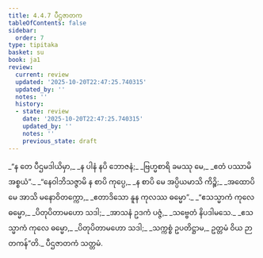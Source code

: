 ```yaml
---
title: 4.4.7 ပီဌဇာတက
tableOfContents: false
sidebar:
  order: 7
type: tipitaka
basket: su
book: ja1
review:
  current: review
  updated: '2025-10-20T22:47:25.740315'
  updated_by: ''
  notes: ''
  history:
  - state: review
    date: '2025-10-20T22:47:25.740315'
    updated_by: ''
    notes: ''
    previous_state: draft
---
```



<DynamicBreadcrumb />


<ReviewStatus review={frontmatter.review} showDetails={true} />

<HypothesisAnnotation frontmatter={frontmatter} />

<Division number="145" book="ja1" e="ch" v="22" p="112">

<Paragraph number="1069" type="verses" book="ja1">
_“န တေ ပီဌမဒါယိမှာ,_  
_န ပါနံ နပိ ဘောဇနံ;_  
_ဗြဟ္မစာရိ ခမဿု မေ,_  
_ဧတံ ပဿာမိ အစ္စယံ”._  

</Paragraph>

</Division>
<Division number="146" book="ja1" e="ch" v="22" p="112">

<Paragraph number="1070" type="verses" book="ja1">
_“နေဝါဘိသဇ္ဇာမိ န စာပိ ကုပ္ပေ,_  
_န စာပိ မေ အပ္ပိယမာသိ ကိဉ္စိ;_  
_အထောပိ မေ အာသိ မနောဝိတက္ကော,_  
_ဧတာဒိသော နူန ကုလဿ ဓမ္မော”._  

</Paragraph>

</Division>
<Division number="147" book="ja1" e="ch" v="22" p="112">

<Paragraph number="1071" type="verses" book="ja1">
_“ဧသသ္မာကံ ကုလေ ဓမ္မော,_  
_ပိတုပိတာမဟော သဒါ;_  
_အာသနံ ဥဒကံ ပဇ္ဇံ,_  
_သဗ္ဗေတံ နိပဒါမသေ._  

</Paragraph>

</Division>
<Division number="148" book="ja1" e="ch" v="22" p="112">

<Paragraph number="1072" type="verses" book="ja1">
_ဧသသ္မာကံ ကုလေ ဓမ္မော,_  
_ပိတုပိတာမဟော သဒါ;_  
_သက္ကစ္စံ ဥပတိဋ္ဌာမ,_  
ဥတ္တမံ ဝိယ ဉာတကန်”တိ._  


</Paragraph>
</Division>

<Paragraph number="1073" type="center" book="ja1">
ပီဌဇာတကံ သတ္တမံ.
</Paragraph>